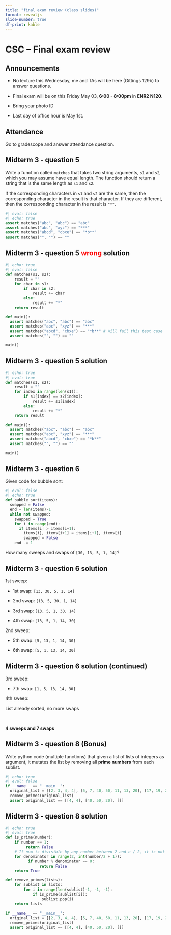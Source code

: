 ```yaml
---
title: "final exam review (class slides)"
format: revealjs
slide-number: true
df-print: kable
---
```



# CSC -- Final exam review

## Announcements

-   No lecture this Wednesday, me and TAs will be here (Gittings 129b) to answer questions.

-   Final exam will be on this Friday May 03, **6:00 - 8:00pm** in **ENR2 N120**.

-   Bring your photo ID

-   Last day of office hour is May 1st. 

## Attendance

Go to gradescope and answer attendance question.

## Midterm 3 - question 5

Write a function called `matches` that takes two string arguments, `s1` and `s2`, which you may assume have equal length. The function should return a string that is the same length as `s1` and `s2`.

If the corresponding characters in `s1` and `s2` are the same, then the corresponding character in the result is that character. If they are different, then the corresponding character in the result is `"*"`.

```python
#| eval: false
#| echo: true
assert matches("abc", "abc") == "abc"
assert matches("abc", "xyz") == "***"
assert matches("abcd", "cbxe") == "*b**"
assert matches("", "") == ""
```

## Midterm 3 - question 5 <span style="color:red">wrong</span> solution

```python
#| echo: true
#| eval: false
def matches(s1, s2):
    result = ""
    for char in s1:
        if char in s2:
            result += char
        else:
            result += "*"
    return result

def main():
  assert matches("abc", "abc") == "abc"
  assert matches("abc", "xyz") == "***"
  assert matches("abcd", "cbxe") == "*b**" # Will fail this test case
  assert matches("", "") == ""

main()
```


## Midterm 3 - question 5 solution

```python
#| echo: true
#| eval: true
def matches(s1, s2):
    result = ""
    for index in range(len(s1)):
        if s1[index] == s2[index]:
            result += s1[index]
        else:
            result += "*"
    return result

def main():
  assert matches("abc", "abc") == "abc"
  assert matches("abc", "xyz") == "***"
  assert matches("abcd", "cbxe") == "*b**"
  assert matches("", "") == ""

main()
```


## Midterm 3 - question 6 

Given code for bubble sort:
```python
#| eval: false
#| echo: true
def bubble_sort(items):
  swapped = False
  end = len(items)-1
  while not swapped:
    swapped = True
    for i in range(end):
      if items[i] > items[i+1]:
        items[i], items[i+1] = items[i+1], items[i]
        swapped = False
    end -= 1
```

How many sweeps and swaps of `[30, 13, 5, 1, 14]`?

## Midterm 3 - question 6 solution

1st sweep:

-   1st swap: `[13, 30, 5, 1, 14]`

-   2nd swap: `[13, 5, 30, 1, 14]`

-   3rd swap: `[13, 5, 1, 30, 14]`

-   4th swap: `[13, 5, 1, 14, 30]`

2nd sweep:

-   5th swap: `[5, 13, 1, 14, 30]`

-   6th swap: `[5, 1, 13, 14, 30]`

## Midterm 3 - question 6 solution (continued)

3rd sweep:

- 7th swap:   `[1, 5, 13, 14, 30]`

4th sweep:

List already sorted, no more swaps

<br />

**4 sweeps and 7 swaps**

## Midterm 3 - question 8 (Bonus) 

Write python code (multiple functions) that given a list of lists of integers as argument, it mutates the list by removing all **prime numbers** from each sublist.

```python
#| echo: true
#| eval: false
if __name__ == "__main__":
  original_list = [[2, 3, 4, 4], [5, 7, 40, 50, 11, 13, 20], [17, 19, 23]]
  remove_primes(original_list)
  assert original_list == [[4, 4], [40, 50, 20], []]
```

## Midterm 3 - question 8 solution

```python
#| echo: true
#| eval: true
def is_prime(number):
    if number == 1:
         return False
    # If num is divisible by any number between 2 and n / 2, it is not prime
    for denominator in range(2, int(number/2 + 1)):
          if number % denominator == 0:
               return False
    return True

def remove_primes(lists):
    for sublist in lists:
        for i in range(len(sublist)-1, -1, -1):
            if is_prime(sublist[i]):
                sublist.pop(i)
    return lists
  
if __name__ == "__main__":
  original_list = [[2, 3, 4, 4], [5, 7, 40, 50, 11, 13, 20], [17, 19, 23]]
  remove_primes(original_list)
  assert original_list == [[4, 4], [40, 50, 20], []]
```





